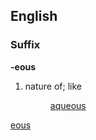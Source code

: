 ==English==
===Suffix===
'''-eous'''
# nature of; like
#: [[aqueous]]

[[Category:English suffixes|eous]]